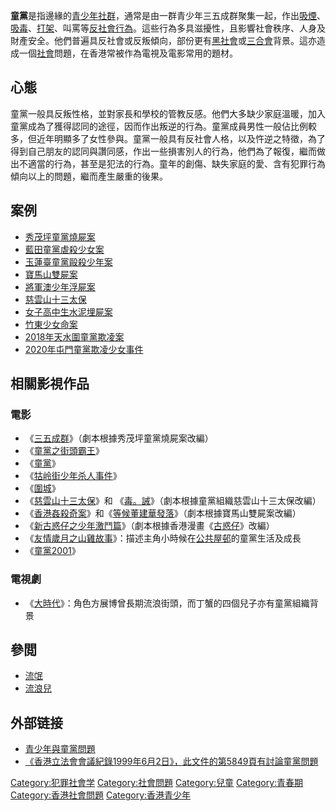 {{Refimprove|time=2014-03-08T00:13:27+00:00}}
{{About|對邊緣青少年社群的一種描述|1988年香港電影《童黨》|童黨 (電影)}}
{{Redirect|不良少年|歌手徐良2011年專輯《不良少年》|不良少年 (专辑)}}
'''童黨'''是指邊緣的[[社群|青少年社群]]，通常是由一群青少年三五成群聚集一起，作出[[吸煙|吸煙]]、[[吸毒|吸毒]]、[[打架|打架]]、叫罵等[[反社會行為|反社會行為]]。這些行為多具滋擾性，且影響社會秩序、人身及財產安全。他們普遍具反社會或反叛傾向，部份更有[[黑社會|黑社會]]或[[三合會|三合會]]背景。這亦造成一個[[社會|社會]]問題，在香港常被作為電視及電影常用的題材。

== 心態 ==
童黨一般具反叛性格，並對家長和學校的管教反感。他們大多缺少家庭溫暖，加入童黨成為了獲得認同的途徑，因而作出叛逆的行為。童黨成員男性一般佔比例較多，但近年明顯多了女性參與。童黨一般具有反社會人格，以及忤逆之特徵，為了得到自己朋友的認同與讚同感，作出一些損害別人的行為，他們為了報復，繼而做出不適當的行為，甚至是犯法的行為。童年的創傷、缺失家庭的愛、含有犯罪行為傾向以上的問題，繼而產生嚴重的後果。

==案例==
{{Globalize|章节}}
*[[秀茂坪童黨燒屍案|秀茂坪童黨燒屍案]]
*[[藍田童黨虐殺少女案|藍田童黨虐殺少女案]]
*[[2000年代香港命案列表#2007年|玉蓮臺童黨毆殺少年案]]
*[[寶馬山雙屍案|寶馬山雙屍案]]
*[[2010年代香港命案列表#2012年|將軍澳少年浮屍案]]
*[[慈雲山十三太保|慈雲山十三太保]]
*[[女子高中生水泥埋屍案|女子高中生水泥埋屍案]]
*[[竹東少女命案|竹東少女命案]]
*[[2018年天水圍童黨欺凌案|2018年天水圍童黨欺凌案]]
*[[安定邨#童黨欺凌案|2020年屯門童黨欺凌少女事件]]

== 相關影視作品 ==
{{Globalize|章节}}
=== 電影 ===
*《[[三五成群_(電影)|三五成群]]》（劇本根據秀茂坪童黨燒屍案改編）
*《[[童黨之街頭霸王|童黨之街頭霸王]]》
*《[[童黨_(電影)|童黨]]》
*《[[牯岭街少年杀人事件|牯岭街少年杀人事件]]》
*《[[圍城|圍城]]》
*《[[慈雲山十三太保_(電影)|慈雲山十三太保]]》和 《[[毒。誡|毒。誡]]》（劇本根據童黨組織慈雲山十三太保改編）
*《[[香港姦殺奇案|香港姦殺奇案]]》和《[[等候董建華發落|等候董建華發落]]》（劇本根據寶馬山雙屍案改編）
*《[[新古惑仔之少年激鬥篇|新古惑仔之少年激鬥篇]]》（劇本根據香港漫畫《[[古惑仔|古惑仔]]》改編）
*《[[友情歲月之山雞故事|友情歲月之山雞故事]]》：描述主角小時候在[[香港公共屋邨|公共屋邨]]的童黨生活及成長
*《[[童黨2001|童黨2001]]》

=== 電視劇 ===
*《[[大時代_(香港電視劇)|大時代]]》：角色方展博曾長期流浪街頭，而丁蟹的四個兒子亦有童黨組織背景

== 參閲 ==
*[[流氓|流氓]]
*[[流浪兒|流浪兒]]

== 外部链接 ==
* [https://web.archive.org/web/20091023172005/http://www.youthvoice.hk/gang/index.html 青少年與童黨問題]
* [http://www.legco.gov.hk/yr98-99/chinese/counmtg/hansard/990602fc.pdf 《香港立法會會議紀錄1999年6月2日》，此文件的第5849頁有討論童黨問題] {{Wayback|url=http://www.legco.gov.hk/yr98-99/chinese/counmtg/hansard/990602fc.pdf |date=20201027070128 }}

[[Category:犯罪社會学|Category:犯罪社會学]]
[[Category:社會問題|Category:社會問題]]
[[Category:兒童|Category:兒童]]
[[Category:青春期|Category:青春期]]
[[Category:香港社會問題|Category:香港社會問題]]
[[Category:香港青少年|Category:香港青少年]]